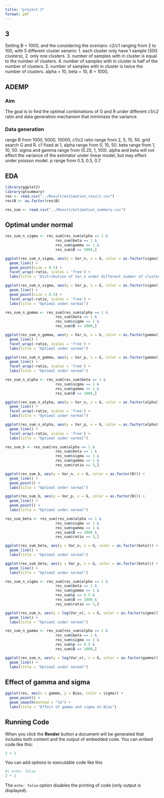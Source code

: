 ```yaml
---
title: "project 3"
format: pdf
---
```


## 3

Setting B = 1000, and the considering the sceniaro: c2/c1 ranging from 2 to 100, with 5 different cluster senario: 1. each cluster only have 1 sample (500 clusters), 2. only one clusters. 3. number of samples with in cluster is equal to the number of clusters. 4. number of samples with in cluster is half of the number of clusters. 5. number of samples with in cluster is twice the number of clusters. alpha = 10, beta = 10, B = 1000, 

## ADEMP

### Aim
  The goal is to find the optimal combinations of G and R under different c1/c2 ratio and data generation mechanism that minimizes the variance.
  
### Data generation
  
range B from 1000, 5000, 10000, c1/c2 ratio range from 2, 5, 15, 50. grid search G and R. c1 fixed at 1, alpha range from 0, 10, 50. beta range from 1, 10, 50. sigma and gamma range from (0.25, 1, 100). alpha and beta will not effect the variance of the estimator under linear model, but may effect under poisson model. p range from 0.3, 0.5, 0.7.



## EDA

```r
library(ggplot2)
library(gtsummary)
res <- read.csv("../Result/estimation_result.csv")
res$B <- as.factor(res$B)

res_sum <- read.csv("../Result/estimation_summary.csv")
```



## Optimal under normal

```r
res_sum_n_sigma <- res_sum[res_sum$alpha == 1 &
                       res_sum$beta == 1 & 
                       res_sum$gamma == 1 & 
                       res_sum$B == 1000,]

ggplot(res_sum_n_sigma, aes(y = Var_n, x = G, color = as.factor(sigma))) +
  geom_line() +
  geom_point(size = 0.5) +
  facet_wrap(~ratio, scales = 'free') +
  labs(title = "Distribution of Var_n under different number of clusters")

ggplot(res_sum_n_sigma, aes(y = Var_p, x = G, color = as.factor(sigma))) +
  geom_line() +
  geom_point(size = 0.5) +
  facet_wrap(~ratio, scales = 'free') +
  labs(title = "Optimal under normal")

```

```r
res_sum_n_gamma <- res_sum[res_sum$alpha == 1 &
                       res_sum$beta == 1 & 
                       res_sum$sigma == 1 & 
                       res_sum$B == 1000,]

ggplot(res_sum_n_gamma, aes(y = Var_n, x = G, color = as.factor(gamma))) +
  geom_line() +
  facet_wrap(~ratio, scales = 'free') +
  labs(title = "Optimal under normal")

ggplot(res_sum_n_gamma, aes(y = Var_p, x = G, color = as.factor(gamma))) +
  geom_line() +
  facet_wrap(~ratio, scales = 'free') +
  labs(title = "Optimal under normal")

```

```r
res_sum_n_alpha <- res_sum[res_sum$beta == 1 & 
                       res_sum$sigma == 1 & 
                       res_sum$gamma == 1 & 
                       res_sum$B == 1000,]

ggplot(res_sum_n_alpha, aes(y = Var_n, x = G, color = as.factor(alpha))) +
  geom_line() +
  facet_wrap(~ratio, scales = 'free') +
  labs(title = "Optimal under normal")

ggplot(res_sum_n_alpha, aes(y = Var_p, x = G, color = as.factor(alpha))) +
  geom_line() +
  facet_wrap(~ratio, scales = 'free') +
  labs(title = "Optimal under normal")

```
```r
res_sum_b <- res_sum[res_sum$alpha == 1 &
                       res_sum$beta == 1 & 
                       res_sum$sigma == 1 & 
                       res_sum$gamma == 1 &
                       res_sum$ratio == 5,]

ggplot(res_sum_b, aes(y = Var_n, x = G, color = as.factor(B))) +
  geom_line() +
  geom_point() +
  labs(title = "Optimal under normal")

ggplot(res_sum_b, aes(y = Var_p, x = G, color = as.factor(B))) +
  geom_line() +
  geom_point() +
  labs(title = "Optimal under normal")

```

```r
res_sum_beta <- res_sum[res_sum$alpha == 1 &
                       res_sum$sigma == 1 & 
                       res_sum$gamma == 1 & 
                       res_sum$B == 1000 &
                       res_sum$ratio == 5,]

ggplot(res_sum_beta, aes(y = Var_n, x = G, color = as.factor(beta))) +
  geom_line() +
  labs(title = "Optimal under normal")

ggplot(res_sum_beta, aes(y = Var_p, x = G, color = as.factor(beta))) +
  geom_line() +
  labs(title = "Optimal under normal")

```

```r
res_sum_n_sigma <- res_sum[res_sum$alpha == 1 &
                       res_sum$beta == 1 & 
                       res_sum$gamma == 1 &
                       res_sum$p == 0.5 &
                       res_sum$B == 1000 &
                       res_sum$ratio == 5,]

ggplot(res_sum_n, aes(y = log(Var_n), x = G, color = as.factor(sigma))) +
  geom_line() +
  labs(title = "Optimal under normal")

res_sum_n_gamma <- res_sum[res_sum$alpha == 1 &
                       res_sum$beta == 1 & 
                       res_sum$sigma == 1 &
                       res_sum$p == 0.5 &
                       res_sum$B == 1000,]

ggplot(res_sum_n, aes(y = log(Var_n), x = G, color = as.factor(gamma))) +
  geom_line() +
  labs(title = "Optimal under normal")

```


## Effect of gamma and sigma
```r
ggplot(res, aes(x = gamma, y = Bias, color = sigma)) +
  geom_point() +
  geom_smooth(method = "lm") +
  labs(title = "Effect of gamma and sigma on Bias")
```

## Running Code

When you click the **Render** button a document will be generated that includes both content and the output of embedded code. You can embed code like this:

```r
1 + 1
```

You can add options to executable code like this 

```r
#| echo: false
2 * 2
```

The `echo: false` option disables the printing of code (only output is displayed).
